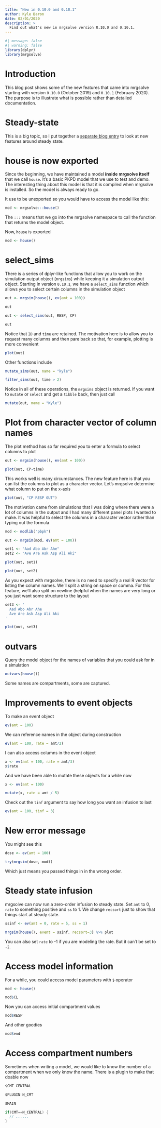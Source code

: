 ```yaml
---
title: "New in 0.10.0 and 0.10.1"
author: Kyle Baron
date: 02/01/2020
description: > 
  Find out what's new in mrgsolve version 0.10.0 and 0.10.1.
---
```


```r
#| message: false
#| warning: false
library(dplyr)
library(mrgsolve)
```


# Introduction

This blog post shows some of the new features that came into mrgsolve starting
with version `0.10.0` (October 2019) and `0.10.1` (February 2020).  The purpose 
is to illustrate what is possible rather than detailed documentation.  

# Steady-state

This is a big topic, so I put together a [separate blog entry](steady-state.html) 
to look at new features around steady state. 

# house is now exported

Since the beginning, we have maintained a model **inside mrgsolve itself** that
we call `house`.  It's a basic PKPD model that we use to test and demo. The 
interesting thing about this model is that it is compiled when mrgsolve is
installed.  So the model is always ready to go. 

It use to be unexported so you would have to access the model like this:

```r
mod <- mrgsolve:::house()
```

The `:::` means that we go into the mrgsolve namespace to call the function 
that returns the model object. 

Now, `house` is exported

```r
mod <- house()
```


# select_sims

There is a series of dplyr-like functions that allow you to work on the 
simulation output object (`mrgsims`) while keeping it a simulation output 
object.  Starting in version `0.10.1`, we have a `select_sims` function which 
allows you to select certain columns in the simulation object

```r
out <- mrgsim(house(), ev(amt = 100))

out 

out <- select_sims(out, RESP, CP)

out
```

Notice that `ID` and `time` are retained.  The motivation here is to allow you
to request many columns and then pare back so that, for example, plotting is 
more convenient

```r
plot(out)
```

Other functions include

```r
mutate_sims(out, name = "kyle")
```

```r
filter_sims(out, time > 2)
```

Notice in all of these operations, the `mrgsims` object is returned.  If you 
want to `mutate` or `select` and get a `tibble` back, then just call

```r
mutate(out, name = "Kyle")
```

# Plot from character vector of column names


The plot method has so far required you to enter a formula to select columns to
plot
```r
out <- mrgsim(house(), ev(amt = 100))

plot(out, CP~time)
```


This works well is many circumstances.  The new feature here is that you can
list the columns to plot as a character vector.  Let's mrgsolve determine what
column to put on the x-axis

```r
plot(out, "CP RESP GUT")
```

The motivation came from simulations that I was doing where there were a lot 
of columns in the output and I had many different panel plots I wanted to make. 
It was helpful to select the columns in a character vector rather than typing 
out the formula

```r
mod <- modlib("pbpk")

out <- mrgsim(mod, ev(amt = 100))
```

```r
set1 <- "Aad Abo Abr Ahe"
set2 <- "Ave Are Ask Asp Ali Aki"

plot(out, set1)

plot(out, set2)
```

As you expect with mrgsolve, there is no need to specify a real R vector for 
listing the column names.  We'll split a string on space or comma.  For this 
feature, we'll also split on newline (helpful when the names are very long or 
you just want some structure to the layout

```r
set3 <- '
  Aad Abo Abr Ahe
  Ave Are Ask Asp Ali Aki
'

plot(out, set3)
```


# outvars

Query the model object for the names of variables that you could ask for in a 
simulation

```r
outvars(house())
```

Some names are compartments, some are captured.


# Improvements to event objects

To make an event object
```r
ev(amt = 100)
```

We can reference names in the object during construction

```r
ev(amt = 100, rate = amt/2)
```


I can also access columns in the event object
```r
x <- ev(amt = 100, rate = amt/3)
x$rate
```

And we have been able to mutate these objects for a while now

```r
x <- ev(amt = 100) 

mutate(x, rate = amt / 5)
```


Check out the `tinf` argument to say how long you want an infusion to last

```r
ev(amt = 100, tinf = 3)
```



# New error message

You might see this

```r
dose <- ev(amt = 100)

try(mrgsim(dose, mod))
```

Which just means you passed things in in the wrong order. 


# Steady state infusion

mrgsolve can now run a zero-order infusion to steady state.  Set `amt` to 0, 
`rate` to something positive and `ss` to 1.  We change `recsort` just to show 
that things start at steady state.

```r
ssinf <- ev(amt = 0, rate = 5, ss = 1)

mrgsim(house(), event = ssinf, recsort=3) %>% plot
```

You can also set `rate` to -1 if you are modeling the rate.  But it can't be 
set to `-2`. 

# Access model information

For a while, you could access model parameters with `$` operator

```r
mod <- house()

mod$CL
```

Now you can access initial compartment values

```r
mod$RESP
```


And other goodies

```r
mod$end
```

# Access compartment numbers

Sometimes when writing a model, we would like to know the number of a 
compartment when we only know the name.  There is a plugin to make that doable
now


```c
$CMT CENTRAL

$PLUGIN N_CMT

$MAIN

if(CMT==N_CENTRAL) {
  // ......
}
```

